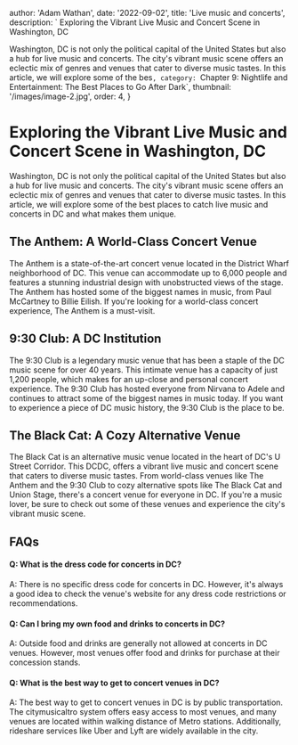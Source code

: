 
  author: 'Adam Wathan',
  date: '2022-09-02',
  title: 'Live music and concerts',
  description: ` Exploring the Vibrant Live Music and Concert Scene in Washington, DC

Washington, DC is not only the political capital of the United States but also a hub for live music and concerts. The city's vibrant music scene offers an eclectic mix of genres and venues that cater to diverse music tastes. In this article, we will explore some of the bes`,
  category: `Chapter 9: Nightlife and Entertainment: The Best Places to Go After Dark`,
  thumbnail: '/images/image-2.jpg',
  order: 4,
}

        

# Exploring the Vibrant Live Music and Concert Scene in Washington, DC

Washington, DC is not only the political capital of the United States but also a hub for live music and concerts. The city's vibrant music scene offers an eclectic mix of genres and venues that cater to diverse music tastes. In this article, we will explore some of the best places to catch live music and concerts in DC and what makes them unique.

## The Anthem: A World-Class Concert Venue

The Anthem is a state-of-the-art concert venue located in the District Wharf neighborhood of DC. This venue can accommodate up to 6,000 people and features a stunning industrial design with unobstructed views of the stage. The Anthem has hosted some of the biggest names in music, from Paul McCartney to Billie Eilish. If you're looking for a world-class concert experience, The Anthem is a must-visit.

## 9:30 Club: A DC Institution

The 9:30 Club is a legendary music venue that has been a staple of the DC music scene for over 40 years. This intimate venue has a capacity of just 1,200 people, which makes for an up-close and personal concert experience. The 9:30 Club has hosted everyone from Nirvana to Adele and continues to attract some of the biggest names in music today. If you want to experience a piece of DC music history, the 9:30 Club is the place to be.

## The Black Cat: A Cozy Alternative Venue

The Black Cat is an alternative music venue located in the heart of DC's U Street Corridor. This DCDC, offers a vibrant live music and concert scene that caters to diverse music tastes. From world-class venues like The Anthem and the 9:30 Club to cozy alternative spots like The Black Cat and Union Stage, there's a concert venue for everyone in DC. If you're a music lover, be sure to check out some of these venues and experience the city's vibrant music scene.

## FAQs

#### Q: What is the dress code for concerts in DC?

A: There is no specific dress code for concerts in DC. However, it's always a good idea to check the venue's website for any dress code restrictions or recommendations.

#### Q: Can I bring my own food and drinks to concerts in DC?

A: Outside food and drinks are generally not allowed at concerts in DC venues. However, most venues offer food and drinks for purchase at their concession stands.

#### Q: What is the best way to get to concert venues in DC?

A: The best way to get to concert venues in DC is by public transportation. The citymusicaltro system offers easy access to most venues, and many venues are located within walking distance of Metro stations. Additionally, rideshare services like Uber and Lyft are widely available in the city.


        